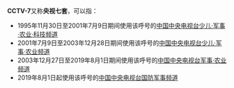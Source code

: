 '''CCTV-7'''又称'''央视七套'''，可以指：

* 1995年11月30日至2001年7月9日期间使用该呼号的[[中国中央电视台少儿·军事·农业·科技频道|中国中央电视台少儿·军事·农业·科技频道]]
* 2001年7月9日至2003年12月28日期间使用该呼号的[[中国中央电视台少儿·军事·农业频道|中国中央电视台少儿·军事·农业频道]]
* 2003年12月27日至2019年8月1日期间使用该呼号的[[中国中央电视台军事·农业频道|中国中央电视台军事·农业频道]]
* 2019年8月1日起使用该呼号的[[中国中央电视台国防军事频道|中国中央电视台国防军事频道]]

{{disambig|cat=字母数字组合消歧义}}